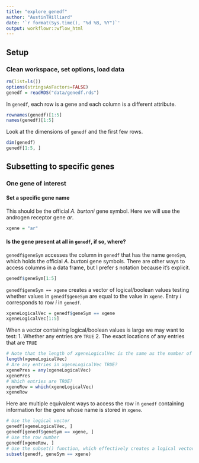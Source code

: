 ```yaml
---
title: "explore_genedf"
author: "AustinTHilliard"
date: '`r format(Sys.time(), "%d %B, %Y")`'
output: workflowr::wflow_html
---
```


## Setup
### Clean workspace, set options, load data
```r
rm(list=ls())
options(stringsAsFactors=FALSE)
genedf = readRDS("data/genedf.rds")
```
In `genedf`, each row is a gene and each column is a different attribute.
```r
rownames(genedf)[1:5]
names(genedf)[1:5]
```
Look at the dimensions of `genedf` and the first few rows.
```r
dim(genedf)
genedf[1:5, ]
```

## Subsetting to specific genes
### One gene of interest
#### Set a specific gene name
This should be the official _A. burtoni_ gene symbol. Here we will use the androgen receptor gene _ar_.
```r
xgene = "ar"
```
#### Is the gene present at all in `genedf`, if so, where?
`genedf$geneSym` accesses the column in `genedf` that has the name `geneSym`, which holds the official _A. burtoni_ gene symbols.
There are other ways to access columns in a data frame, but I prefer `$` notation because it's explicit.
```r
genedf$geneSym[1:5]
```
`genedf$geneSym == xgene` creates a vector of logical/boolean values testing whether values in `genedf$geneSym` are equal to the value in `xgene`. Entry _i_ corresponds to row _i_ in `genedf`.
```r
xgeneLogicalVec = genedf$geneSym == xgene
xgeneLogicalVec[1:5]
```
When a vector containing logical/boolean values is large we may want to test: 
1. Whether any entries are `TRUE` 
2. The exact locations of any entries that are `TRUE`
```r
# Note that the length of xgeneLogicalVec is the same as the number of rows in genedf
length(xgeneLogicalVec)
# Are any entries in xgeneLogicalVec TRUE?
xgenePres = any(xgeneLogicalVec)
xgenePres
# Which entries are TRUE?
xgeneRow = which(xgeneLogicalVec)
xgeneRow
```
Here are multiple equivalent ways to access the row in `genedf` containing information for the gene whose name is stored in `xgene`.
```r
# Use the logical vector 
genedf[xgeneLogicalVec, ]
genedf[genedf$geneSym == xgene, ]
# Use the row number
genedf[xgeneRow, ]
# Use the subset() function, which effectively creates a logical vector equivalent to xgeneLogicalVec on the fly, then uses is to subset the data frame
subset(genedf, geneSym == xgene)
```










```r

```



```r

```


```r

```


```r

```


```r

```








